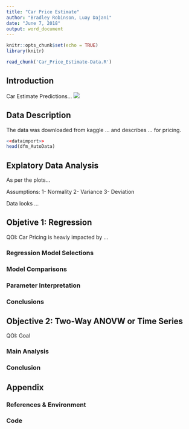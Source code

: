 ```yaml
---
title: "Car Price Estimate"
author: "Bradley Robinson, Luay Dajani"
date: "June 7, 2018"
output: word_document
---
```


```r
knitr::opts_chunk$set(echo = TRUE)
library(knitr)
```

```r
read_chunk('Car_Price_Estimate-Data.R')
```

## Introduction

Car Estimate Predictions...
![](images/FCAR_800x400.png)

## Data Description

The data was downloaded from kaggle ... and describes ... for pricing.

``` r
<<dataimport>>
head(dfm_AutoData)
```

## Explatory Data Analysis

As per the plots...

Assumptions:
1- Normality
2- Variance
3- Deviation

Data looks ...

## Objetive 1: Regression

QOI: Car Pricing is heaviy impacted by ...

### Regression Model Selections

### Model Comparisons

### Parameter Interpretation

### Conclusions

## Objective 2: Two-Way ANOVW or Time Series

QOI: Goal

### Main Analysis

### Conclusion

## Appendix

### References & Environment {.smaller}

### Code

```r
```

```r
```

```r
```